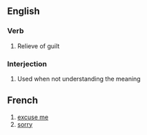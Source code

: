 ==English==
===Verb===
# Relieve of guilt
===Interjection===
# Used when not understanding the meaning

==French==
#[[excuse me]]
#[[sorry]]